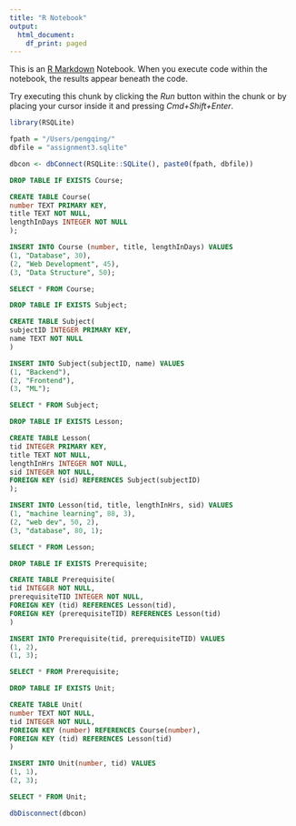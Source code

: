 ```yaml
---
title: "R Notebook"
output:
  html_document:
    df_print: paged
---
```


This is an [R Markdown](http://rmarkdown.rstudio.com) Notebook. When you execute code within the notebook, the results appear beneath the code. 

Try executing this chunk by clicking the *Run* button within the chunk or by placing your cursor inside it and pressing *Cmd+Shift+Enter*. 

```r
library(RSQLite)

fpath = "/Users/pengqing/"
dbfile = "assignment3.sqlite"

dbcon <- dbConnect(RSQLite::SQLite(), paste0(fpath, dbfile))
```

```sql
DROP TABLE IF EXISTS Course;
```

```sql
CREATE TABLE Course(
number TEXT PRIMARY KEY,
title TEXT NOT NULL,
lengthInDays INTEGER NOT NULL
);
```

```sql
INSERT INTO Course (number, title, lengthInDays) VALUES
(1, "Database", 30),
(2, "Web Development", 45),
(3, "Data Structure", 50);
```

```sql
SELECT * FROM Course;
```

```sql
DROP TABLE IF EXISTS Subject;
```

```sql
CREATE TABLE Subject(
subjectID INTEGER PRIMARY KEY,
name TEXT NOT NULL
)
```

```sql
INSERT INTO Subject(subjectID, name) VALUES
(1, "Backend"),
(2, "Frontend"),
(3, "ML");
```

```sql
SELECT * FROM Subject;
```

```sql
DROP TABLE IF EXISTS Lesson;
```

```sql
CREATE TABLE Lesson(
tid INTEGER PRIMARY KEY,
title TEXT NOT NULL,
lengthInHrs INTEGER NOT NULL,
sid INTEGER NOT NULL,
FOREIGN KEY (sid) REFERENCES Subject(subjectID)
);
```

```sql
INSERT INTO Lesson(tid, title, lengthInHrs, sid) VALUES
(1, "machine learning", 88, 3),
(2, "web dev", 50, 2),
(3, "database", 80, 1);
```

```sql
SELECT * FROM Lesson;
```

```sql
DROP TABLE IF EXISTS Prerequisite;
```

```sql
CREATE TABLE Prerequisite(
tid INTEGER NOT NULL,
prerequisiteTID INTEGER NOT NULL,
FOREIGN KEY (tid) REFERENCES Lesson(tid),
FOREIGN KEY (prerequisiteTID) REFERENCES Lesson(tid)
)
```

```sql
INSERT INTO Prerequisite(tid, prerequisiteTID) VALUES
(1, 2),
(1, 3);
```

```sql
SELECT * FROM Prerequisite;
```

```sql
DROP TABLE IF EXISTS Unit;
```

```sql
CREATE TABLE Unit(
number TEXT NOT NULL,
tid INTEGER NOT NULL,
FOREIGN KEY (number) REFERENCES Course(number),
FOREIGN KEY (tid) REFERENCES Lesson(tid)
)
```

```sql
INSERT INTO Unit(number, tid) VALUES
(1, 1),
(2, 3);
```

```sql
SELECT * FROM Unit;
```

```r
dbDisconnect(dbcon)
```

